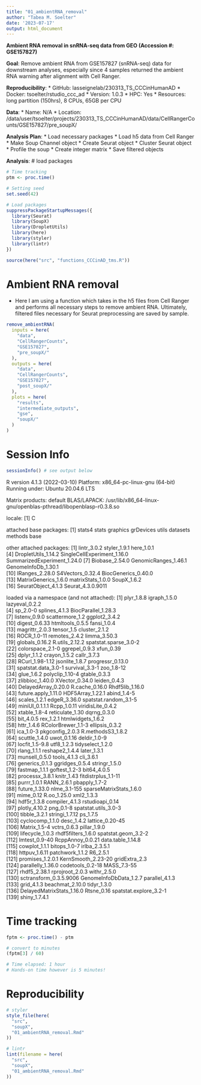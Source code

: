 ```yaml
---
title: "01_ambientRNA_removal"
author: "Tabea M. Soelter"
date: '2023-07-17'
output: html_document
---
```

**Ambient RNA removal in snRNA-seq data from GEO (Accession #: GSE157827)**

__Goal__: Remove ambient RNA from GSE157827 (snRNA-seq) data for downstream analyses, especially since 4 samples returned the ambient RNA warning after alignment with Cell Ranger. 
  
__Reproducibility__: 
* GitHub: lasseignelab/230313_TS_CCCinHumanAD
* Docker: tsoelter/rstudio_ccc_ad
    * Version: 1.0.3 
* HPC: Yes
  * Resources: long partition (150hrs), 8 CPUs, 65GB per CPU

__Data__: 
* Name: N/A
* Location: /data/user/tsoelter/projects/230313_TS_CCCinHumanAD/data/CellRangerCounts/GSE157827/pre_soupX/
 
__Analysis Plan__: 
* Load necessary packages 
* Load h5 data from Cell Ranger
* Make Soup Channel object
* Create Seurat object
* Cluster Seurat object
* Profile the soup
* Create integer matrix
* Save filtered objects

__Analysis__:
# load packages
```r
# Time tracking
ptm <- proc.time()

# Setting seed
set.seed(42)

# Load packages
suppressPackageStartupMessages({
  library(Seurat)
  library(SoupX)
  library(DropletUtils)
  library(here)
  library(styler)
  library(lintr)
})

source(here("src", "functions_CCCinAD_tms.R"))
```

# Ambient RNA removal
* Here I am using a function which takes in the h5 files from Cell Ranger and performs all necessary steps to remove ambient RNA. Ultimately, filtered files necessary for Seurat preprocessing are saved by sample.
```r
remove_ambientRNA(
  inputs = here(
    "data",
    "CellRangerCounts",
    "GSE157827",
    "pre_soupX/"
  ),
  outputs = here(
    "data",
    "CellRangerCounts",
    "GSE157827",
    "post_soupX/"
  ),
  plots = here(
    "results",
    "intermediate_outputs",
    "gse",
    "soupX/"
  )
)
```

# Session Info
```r
sessionInfo() # see output below
```
R version 4.1.3 (2022-03-10)
Platform: x86_64-pc-linux-gnu (64-bit)
Running under: Ubuntu 20.04.6 LTS

Matrix products: default
BLAS/LAPACK: /usr/lib/x86_64-linux-gnu/openblas-pthread/libopenblasp-r0.3.8.so

locale:
[1] C

attached base packages:
[1] stats4    stats     graphics  grDevices utils     datasets  methods   base     

other attached packages:
 [1] lintr_3.0.2                 styler_1.9.1                here_1.0.1                 
 [4] DropletUtils_1.14.2         SingleCellExperiment_1.16.0 SummarizedExperiment_1.24.0
 [7] Biobase_2.54.0              GenomicRanges_1.46.1        GenomeInfoDb_1.30.1        
[10] IRanges_2.28.0              S4Vectors_0.32.4            BiocGenerics_0.40.0        
[13] MatrixGenerics_1.6.0        matrixStats_1.0.0           SoupX_1.6.2                
[16] SeuratObject_4.1.3          Seurat_4.3.0.9011          

loaded via a namespace (and not attached):
  [1] plyr_1.8.8                igraph_1.5.0              lazyeval_0.2.2           
  [4] sp_2.0-0                  splines_4.1.3             BiocParallel_1.28.3      
  [7] listenv_0.9.0             scattermore_1.2           ggplot2_3.4.2            
 [10] digest_0.6.33             htmltools_0.5.5           fansi_1.0.4              
 [13] magrittr_2.0.3            tensor_1.5                cluster_2.1.2            
 [16] ROCR_1.0-11               remotes_2.4.2             limma_3.50.3             
 [19] globals_0.16.2            R.utils_2.12.2            spatstat.sparse_3.0-2    
 [22] colorspace_2.1-0          ggrepel_0.9.3             xfun_0.39                
 [25] dplyr_1.1.2               crayon_1.5.2              callr_3.7.3              
 [28] RCurl_1.98-1.12           jsonlite_1.8.7            progressr_0.13.0         
 [31] spatstat.data_3.0-1       survival_3.3-1            zoo_1.8-12               
 [34] glue_1.6.2                polyclip_1.10-4           gtable_0.3.3             
 [37] zlibbioc_1.40.0           XVector_0.34.0            leiden_0.4.3             
 [40] DelayedArray_0.20.0       R.cache_0.16.0            Rhdf5lib_1.16.0          
 [43] future.apply_1.11.0       HDF5Array_1.22.1          abind_1.4-5              
 [46] scales_1.2.1              edgeR_3.36.0              spatstat.random_3.1-5    
 [49] miniUI_0.1.1.1            Rcpp_1.0.11               viridisLite_0.4.2        
 [52] xtable_1.8-4              reticulate_1.30           dqrng_0.3.0              
 [55] bit_4.0.5                 rex_1.2.1                 htmlwidgets_1.6.2        
 [58] httr_1.4.6                RColorBrewer_1.1-3        ellipsis_0.3.2           
 [61] ica_1.0-3                 pkgconfig_2.0.3           R.methodsS3_1.8.2        
 [64] scuttle_1.4.0             uwot_0.1.16               deldir_1.0-9             
 [67] locfit_1.5-9.8            utf8_1.2.3                tidyselect_1.2.0         
 [70] rlang_1.1.1               reshape2_1.4.4            later_1.3.1              
 [73] munsell_0.5.0             tools_4.1.3               cli_3.6.1                
 [76] generics_0.1.3            ggridges_0.5.4            stringr_1.5.0            
 [79] fastmap_1.1.1             goftest_1.2-3             bit64_4.0.5              
 [82] processx_3.8.1            knitr_1.43                fitdistrplus_1.1-11      
 [85] purrr_1.0.1               RANN_2.6.1                pbapply_1.7-2            
 [88] future_1.33.0             nlme_3.1-155              sparseMatrixStats_1.6.0  
 [91] mime_0.12                 R.oo_1.25.0               xml2_1.3.3               
 [94] hdf5r_1.3.8               compiler_4.1.3            rstudioapi_0.14          
 [97] plotly_4.10.2             png_0.1-8                 spatstat.utils_3.0-3     
[100] tibble_3.2.1              stringi_1.7.12            ps_1.7.5                 
[103] cyclocomp_1.1.0           desc_1.4.2                lattice_0.20-45          
[106] Matrix_1.5-4              vctrs_0.6.3               pillar_1.9.0             
[109] lifecycle_1.0.3           rhdf5filters_1.6.0        spatstat.geom_3.2-2      
[112] lmtest_0.9-40             RcppAnnoy_0.0.21          data.table_1.14.8        
[115] cowplot_1.1.1             bitops_1.0-7              irlba_2.3.5.1            
[118] httpuv_1.6.11             patchwork_1.1.2           R6_2.5.1                 
[121] promises_1.2.0.1          KernSmooth_2.23-20        gridExtra_2.3            
[124] parallelly_1.36.0         codetools_0.2-18          MASS_7.3-55              
[127] rhdf5_2.38.1              rprojroot_2.0.3           withr_2.5.0              
[130] sctransform_0.3.5.9006    GenomeInfoDbData_1.2.7    parallel_4.1.3           
[133] grid_4.1.3                beachmat_2.10.0           tidyr_1.3.0              
[136] DelayedMatrixStats_1.16.0 Rtsne_0.16                spatstat.explore_3.2-1   
[139] shiny_1.7.4.1

# Time tracking
```r
fptm <- proc.time() - ptm

# convert to minutes
(fptm[3] / 60)

# Time elapsed: 1 hour
# Hands-on time however is 5 minutes!
```

# Reproducibility
```r
# styler
style_file(here(
  "src",
  "soupX",
  "01_ambientRNA_removal.Rmd"
))

# lintr
lint(filename = here(
  "src",
  "soupX",
  "01_ambientRNA_removal.Rmd"
))
```


